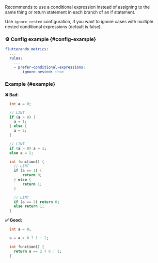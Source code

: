 
<RuleDetails version="1.8.0" severity="style" hasFix hasConfig />

Recommends to use a conditional expression instead of assigning to the same thing or return statement in each branch of an if statement.

Use `ignore-nested` configuration, if you want to ignore cases with multiple nested conditional expressions (default is false).

### ⚙️ Config example {#config-example}

```yaml
flutterando_metrics:
  ...
  rules:
    ...
    - prefer-conditional-expressions:
        ignore-nested: true
```

### Example {#example}

**❌ Bad:**

```dart
  int a = 0;

  // LINT
  if (a > 0) {
    a = 1;
  } else {
    a = 2;
  }

  // LINT
  if (a > 0) a = 1;
  else a = 2;

  int function() {
    // LINT
    if (a == 1) {
        return 0;
    } else {
        return 1;
    }

    // LINT
    if (a == 2) return 0;
    else return 1;
  }
```

**✅ Good:**

```dart
  int a = 0;

  a = a > 0 ? 1 : 2;

  int function() {
    return a == 2 ? 0 : 1;
  }
```
